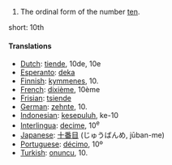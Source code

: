 # The ordinal form of the number [[ten]].

short: 10th

====Translations====

*[[Dutch]]: [[tiende]], 10de, 10e
*[[Esperanto]]: [[deka]]
*[[Finnish]]: [[kymmenes]], 10.
*[[French]]: [[dixième]], 10ème
*[[Frisian]]: [[tsiende]]
*[[German]]: [[zehnte]], 10.
*[[Indonesian]]: [[kesepuluh]], ke-10
*[[Interlingua]]: [[decime]], 10<sup>e</sup>
*[[Japanese]]: [[十番目]] (じゅうばんめ, jūban-me)
*[[Portuguese]]: [[décimo]], 10º
*[[Turkish]]: [[onuncu]], 10.